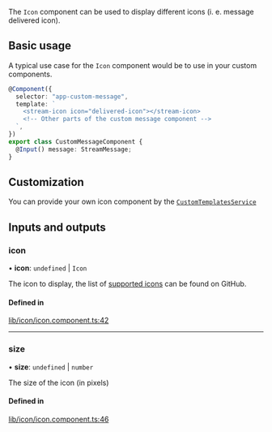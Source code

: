 The `Icon` component can be used to display different icons (i. e. message delivered icon).

## Basic usage

A typical use case for the `Icon` component would be to use in your custom components.

```typescript
@Component({
  selector: "app-custom-message",
  template: `
    <stream-icon icon="delivered-icon"></stream-icon>
    <!-- Other parts of the custom message component -->
  `,
})
export class CustomMessageComponent {
  @Input() message: StreamMessage;
}
```

## Customization

You can provide your own icon component by the [`CustomTemplatesService`](../services/CustomTemplatesService.mdx)

[//]: # "Start of generated content"
## Inputs and outputs 


### icon

• **icon**: `undefined` \| `Icon`

The icon to display, the list of [supported icons](https://github.com/GetStream/stream-chat-angular/tree/master/projects/stream-chat-angular/src/lib/icon/icon.component.ts) can be found on GitHub.

#### Defined in

[lib/icon/icon.component.ts:42](https://github.com/GetStream/stream-chat-angular/blob/8bf1b78/projects/stream-chat-angular/src/lib/icon/icon.component.ts#L42)

___

### size

• **size**: `undefined` \| `number`

The size of the icon (in pixels)

#### Defined in

[lib/icon/icon.component.ts:46](https://github.com/GetStream/stream-chat-angular/blob/8bf1b78/projects/stream-chat-angular/src/lib/icon/icon.component.ts#L46)

[//]: # "End of generated content"
